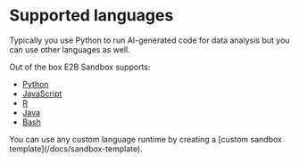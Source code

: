 # Supported languages

Typically you use Python to run AI-generated code for data analysis but you can use other languages as well.

Out of the box E2B Sandbox supports:
- [Python](/docs/code-interpreting/analyze-data/supported-languages/python)
- [JavaScript](/docs/code-interpreting/analyze-data/supported-languages/javascript)
- [R](/docs/code-interpreting/analyze-data/supported-languages/r)
- [Java](/docs/code-interpreting/analyze-data/supported-languages/java)
- [Bash](/docs/code-interpreting/analyze-data/supported-languages/bash)

<Note>
You can use any custom language runtime by creating a [custom sandbox template](/docs/sandbox-template).
</Note>
